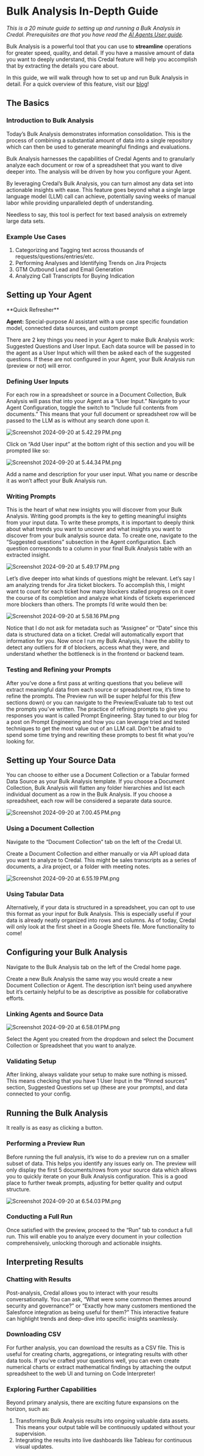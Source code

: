 # Bulk Analysis In-Depth Guide

_This is a 20 minute guide to setting up and running a Bulk Analysis in Credal. Prerequisites are that you have read the [AI Agents User guide](https://docs.credal.ai/getting-started/agents/in-depth-guide)._

Bulk Analysis is a powerful tool that you can use to **streamline** operations for greater speed, quality, and detail. If you have a massive amount of data you want to deeply understand, this Credal feature will help you accomplish that by extracting the details you care about.

In this guide, we will walk through how to set up and run Bulk Analysis in detail. For a quick overview of this feature, visit our [blog](https://www.credal.ai/blog/introducing-bulk-analysis-the-detail-oriented-way-to-interpret-a-collection-of-documents)!

## The Basics

### Introduction to Bulk Analysis

Today’s Bulk Analysis demonstrates information consolidation. This is the process of combining a substantial amount of data into a single repository which can then be used to generate meaningful findings and evaluations.

Bulk Analysis harnesses the capabilities of Credal Agents and to granularly analyze each document or row of a spreadsheet that you want to dive deeper into. The analysis will be driven by how you configure your Agent.

By leveraging Credal’s Bulk Analysis, you can turn almost any data set into actionable insights with ease. This feature goes beyond what a single large language model (LLM) call can achieve, potentially saving weeks of manual labor while providing unparalleled depth of understanding.

Needless to say, this tool is perfect for text based analysis on extremely large data sets.

### Example Use Cases

1. Categorizing and Tagging text across thousands of requests/questions/entries/etc.
2. Performing Analyses and Identifying Trends on Jira Projects
3. GTM Outbound Lead and Email Generation
4. Analyzing Call Transcripts for Buying Indication

## Setting up Your Agent

<aside>
**Quick Refresher**

**Agent:** Special-purpose AI assistant with a use case specific foundation model, connected data sources, and custom prompt

</aside>

There are 2 key things you need in your Agent to make Bulk Analysis work: Suggested Questions and User Input. Each data source will be passed in to the agent as a User Input which will then be asked each of the suggested questions. If these are not configured in your Agent, your Bulk Analysis run (preview or not) will error.

### Defining User Inputs

For each row in a spreadsheet or source in a Document Collection, Bulk Analysis will pass that into your Agent as a “User Input.” Navigate to your Agent Configuration, toggle the switch to “Include full contents from documents.” This means that your full document or spreadsheet row will be passed to the LLM as is without any search done upon it.

![Screenshot 2024-09-20 at 5.42.29 PM.png](/docs/assets/bulk-analysis/in-depth-guide/Screenshot_2024-09-20_at_5.42.29_PM.png)

Click on “Add User input” at the bottom right of this section and you will be prompted like so:

![Screenshot 2024-09-20 at 5.44.34 PM.png](/docs/assets/bulk-analysis/in-depth-guide/Screenshot_2024-09-20_at_5.44.34_PM.png)

Add a name and description for your user input. What you name or describe it as won’t affect your Bulk Analysis run.

### Writing Prompts

This is the heart of what new insights you will discover from your Bulk Analysis. Writing good prompts is the key to getting meaningful insights from your input data. To write these prompts, it is important to deeply think about what trends you want to uncover and what insights you want to discover from your bulk analysis source data. To create one, navigate to the “Suggested questions” subsection in the Agent configuration. Each question corresponds to a column in your final Bulk Analysis table with an extracted insight.

![Screenshot 2024-09-20 at 5.49.17 PM.png](/docs/assets/bulk-analysis/in-depth-guide/Screenshot_2024-09-20_at_5.49.17_PM.png)

Let’s dive deeper into what kinds of questions might be relevant. Let’s say I am analyzing trends for Jira ticket blockers. To accomplish this, I might want to count for each ticket how many blockers stalled progress on it over the course of its completion and analyze what kinds of tickets experienced more blockers than others. The prompts I’d write would then be:

![Screenshot 2024-09-20 at 5.58.16 PM.png](/docs/assets/bulk-analysis/in-depth-guide/Screenshot_2024-09-20_at_5.58.16_PM.png)

Notice that I do not ask for metadata such as “Assignee” or “Date” since this data is structured data on a ticket. Credal will automatically export that information for you. Now once I run my Bulk Analysis, I have the ability to detect any outliers for # of blockers, access what they were, and understand whether the bottleneck is in the frontend or backend team.

### Testing and Refining your Prompts

After you’ve done a first pass at writing questions that you believe will extract meaningful data from each source or spreadsheet row, it’s time to refine the prompts. The Preview run will be super helpful for this (few sections down) or you can navigate to the Preview/Evaluate tab to test out the prompts you’ve written. The practice of refining prompts to give you responses you want is called Prompt Engineering. Stay tuned to our blog for a post on Prompt Engineering and how you can leverage tried and tested techniques to get the most value out of an LLM call. Don’t be afraid to spend some time trying and rewriting these prompts to best fit what you’re looking for.

## Setting up Your Source Data

You can choose to either use a Document Collection or a Tabular formed Data Source as your Bulk Analysis template. If you choose a Document Collection, Bulk Analysis will flatten any folder hierarchies and list each individual document as a row in the Bulk Analysis. If you choose a spreadsheet, each row will be considered a separate data source.

![Screenshot 2024-09-20 at 7.00.45 PM.png](/docs/assets/bulk-analysis/in-depth-guide/Screenshot_2024-09-20_at_7.00.45_PM.png)

### Using a Document Collection

Navigate to the “Document Collection” tab on the left of the Credal UI.

Create a Document Collection and either manually or via API upload data you want to analyze to Credal. This might be sales transcripts as a series of documents, a Jira project, or a folder with meeting notes.

![Screenshot 2024-09-20 at 6.55.19 PM.png](/docs/assets/bulk-analysis/in-depth-guide/Screenshot_2024-09-20_at_6.55.19_PM.png)

### Using Tabular Data

Alternatively, if your data is structured in a spreadsheet, you can opt to use this format as your input for Bulk Analysis. This is especially useful if your data is already neatly organized into rows and columns. As of today, Credal will only look at the first sheet in a Google Sheets file. More functionality to come!

## Configuring your Bulk Analysis

Navigate to the Bulk Analysis tab on the left of the Credal home page.

Create a new Bulk Analysis the same way you would create a new Document Collection or Agent. The description isn’t being used anywhere but it’s certainly helpful to be as descriptive as possible for collaborative efforts.

### Linking Agents and Source Data

![Screenshot 2024-09-20 at 6.58.01 PM.png](/docs/assets/bulk-analysis/in-depth-guide/Screenshot_2024-09-20_at_6.58.01_PM.png)

Select the Agent you created from the dropdown and select the Document Collection or Spreadsheet that you want to analyze.

### Validating Setup

After linking, always validate your setup to make sure nothing is missed. This means checking that you have 1 User Input in the “Pinned sources” section, Suggested Questions set up (these are your prompts), and data connected to your config.

## Running the Bulk Analysis

It really is as easy as clicking a button.

### Performing a Preview Run

Before running the full analysis, it’s wise to do a preview run on a smaller subset of data. This helps you identify any issues early on. The preview will only display the first 5 documents/rows from your source data which allows you to quickly iterate on your Bulk Analysis configuration. This is a good place to further tweak prompts, adjusting for better quality and output structure.

![Screenshot 2024-09-20 at 6.54.03 PM.png](/docs/assets/bulk-analysis/in-depth-guide/Screenshot_2024-09-20_at_6.54.03_PM.png)

### Conducting a Full Run

Once satisfied with the preview, proceed to the “Run” tab to conduct a full run. This will enable you to analyze every document in your collection comprehensively, unlocking thorough and actionable insights.

## Interpreting Results

### Chatting with Results

Post-analysis, Credal allows you to interact with your results conversationally. You can ask, “What were some common themes around security and governance?” or “Exactly how many customers mentioned the Salesforce integration as being useful for them?” This interactive feature can highlight trends and deep-dive into specific insights seamlessly.

### Downloading CSV

For further analysis, you can download the results as a CSV file. This is useful for creating charts, aggregations, or integrating results with other data tools. If you’ve crafted your questions well, you can even create numerical charts or extract mathematical findings by attaching the output spreadsheet to the web UI and turning on Code Interpreter!

### Exploring Further Capabilities

Beyond primary analysis, there are exciting future expansions on the horizon, such as:

1. Transforming Bulk Analysis results into ongoing valuable data assets. This means your output table will be continuously updated without your supervision.
2. Integrating the results into live dashboards like Tableau for continuous visual updates.
